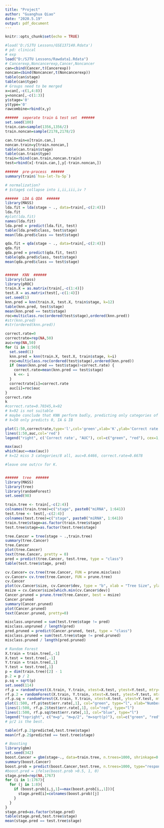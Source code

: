 ---
title: "Project"
author: "Guanghua Qiao"
date: "2020.5.19"
output: pdf_document
---

```{r setup, include=FALSE}
knitr::opts_chunk$set(echo = TRUE)
```

```{r}
#load('D:/SJTU Lessons/GSE137140.Rdata')
# pd: clinical
# exp
load("D:/SJTU Lessons/Rawdata1.Rdata")
# Cancerexp,Noncancerexp,Cancer,Noncancer
can=cbind(Cancer,t(Cancerexp))
noncan=cbind(Noncancer,t(Noncancerexp))
table(can$stage)
table(can$type)
# Groups need to be merged
x=can[,-c(1,4:8)]
y=noncan[,-c(1:3)]
y$stage='0'
y$type='0'
rawcombine=rbind(x,y)

######  seperate train & test set  ######
set.seed(100)
train.can=sample(1356,1356/2)
train.noncan=sample(2178,2178/2)

can.train=x[train.can,]
noncan.train=y[train.noncan,]
table(can.train$stage)
table(can.train$type)
train=rbind(can.train,noncan.train)
test=rbind(x[-train.can,],y[-train.noncan,])

######  pre-process  ######
summary(train$`hsa-let-7a-5p`)

# normalization?
# $stage$ collapse into i,ii,iii,iv ?

######  LDA & QDA  ######
library(MASS)
lda.fit = lda(stage ~ ., data=train[,-c(2:4)])
lda.fit
#plot(lda.fit)
names(lda.fit)
lda.pred = predict(lda.fit, test)
table(lda.pred$class, test$stage)
mean(lda.pred$class == test$stage)

qda.fit = qda(stage ~ ., data=train[,-c(2:4)])
qda.fit
qda.pred = predict(qda.fit, test)
table(qda.pred$class, test$stage)
mean(qda.pred$class == test$stage)


######  KNN  ######
library(class)
library(pROC)
train.X = as.matrix(train[,-c(1:4)])
test.X = as.matrix(test[,-c(1:4)])
set.seed(1)
knn.pred = knn(train.X, test.X, train$stage, k=12)
table(knn.pred, test$stage)
mean(knn.pred == test$stage)
roc=multiclass.roc(ordered(test$stage),ordered(knn.pred))
#str(knn.pred)
#str(ordered(knn.pred))

correct.rate=0
correctrate=rep(NA,50)
auc=rep(NA,50)
for (i in 1:50){
  set.seed(1)
  knn.pred = knn(train.X, test.X, train$stage, k=i)
  roc=multiclass.roc(ordered(test$stage),ordered(knn.pred))
  if (mean(knn.pred == test$stage)>correct.rate) {
    correct.rate=mean(knn.pred == test$stage)
    k <<- i
  }
  correctrate[i]=correct.rate
  auc[i]=roc$auc
}
correct.rate
k
#correct.rate=0.70345,k=92
# k=92 is not suitable
# maybe conclude that KNN perform badly, predicting only categories of 0 & IA (for KNN not suitable for high-D data).
# k=50 only predicts 0, IA & IB

plot(1:50,correctrate,type='l',col='green',xlab='K',ylab='Correct rate & AUC')
lines(1:50,auc,col='red')
legend("right", c('Correct rate', "AUC"), col=c("green", "red"), cex=1, lty=1)

max(auc)
which(auc==max(auc))
# k=12 miss 3 categories/8 all, auc=0.6466, correct.rate=0.6678

#leave one out/cv for K.


######  tree  ######
library(MASS)
library(tree)
library(randomForest)
set.seed(98)

train.tree <- train[,-c(2:4)]
colnames(train.tree)=c("stage", paste0("miRNA", 1:641))
test.tree <- test[,-c(2:4)]
colnames(test.tree)=c("stage", paste0("miRNA", 1:641))
train.tree$stage=as.factor(train.tree$stage)
test.tree$stage=as.factor(test.tree$stage)

tree.Cancer = tree(stage ~ .,train.tree)
summary(tree.Cancer)
tree.Cancer
plot(tree.Cancer)
text(tree.Cancer, pretty = 0)
pred = predict(tree.Cancer, test.tree, type = "class")
table(test.tree$stage, pred)

cv.Cancer= cv.tree(tree.Cancer, FUN = prune.misclass)
cv.Cancer= cv.tree(tree.Cancer, FUN = prune.tree)
cv.Cancer
plot(cv.Cancer$size, cv.Cancer$dev, type = "b", xlab = "Tree Size", ylab = "Deviance")
msize = cv.Cancer$size[which.min(cv.Cancer$dev)]
Cancer.pruned = prune.tree(tree.Cancer, best = msize)
Cancer.pruned
summary(Cancer.pruned)
plot(Cancer.pruned)
text(Cancer.pruned, pretty=0)

misclass.unpruned = sum(test.tree$stage != pred)
misclass.unpruned / length(pred)
pred.pruned = predict(Cancer.pruned, test, type = "class")
misclass.pruned = sum(test.tree$stage != pred.pruned)
misclass.pruned / length(pred.pruned)

# Random Forest
X.train = train.tree[,-1]
X.test = test.tree[,-1]
Y.train = train.tree[,1]
Y.test = test.tree[,1]
p = dim(train.tree)[2] - 1
p.2 = p / 2
p.sq = sqrt(p)
set.seed(114)
rf.p = randomForest(X.train, Y.train, xtest=X.test, ytest=Y.test, mtry=p, ntree=500)
rf.p.2 = randomForest(X.train, Y.train, xtest=X.test, ytest=Y.test, mtry=p.2, ntree=500)
rf.p.sq = randomForest(X.train, Y.train, xtest=X.test, ytest=Y.test, mtry=p.sq, ntree=500)
plot(1:500, rf.p$test$err.rate[,1], col="green", type="l", xlab="Number of Trees", ylab="Test MSE")
lines(1:500, rf.p.2$test$err.rate[,1], col="red", type="l")
lines(1:500, rf.p.sq$test$err.rate[,1], col="blue", type="l")
legend("topright", c("m=p", "m=p/2", "m=sqrt(p)"), col=c("green", "red", "blue"), cex=1, lty=1)
# p/2 is the best.

table(rf.p.2$predicted,test.tree$stage)
mean(rf.p.2$predicted == test.tree$stage)

# Boosting
library(gbm)
set.seed(342)
boost.Cancer = gbm(stage~., data=train.tree, n.trees=1000, shrinkage=0.01)
summary(boost.Cancer)
boost.prob = predict(boost.Cancer,test.tree, n.trees=1000, type="response")
#boost.pred = ifelse(boost.prob >0.5, 1, 0)
stage.pred=rep(NA,1767)
for (i in 1:1767){
  for (j in 1:8){
    if (boost.prob[i,j,1]==max(boost.prob[i,,1])){
      stage.pred[i]=colnames(boost.prob)[j]
    }
  }
}
stage.pred=as.factor(stage.pred)
table(stage.pred,test.tree$stage)
mean(stage.pred == test.tree$stage)


```





